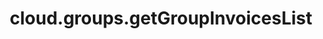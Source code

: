 ---
title: "cloud.groups.getGroupInvoicesList"
openapi: "GET /groups/{group_id}/billing/invoices"
---